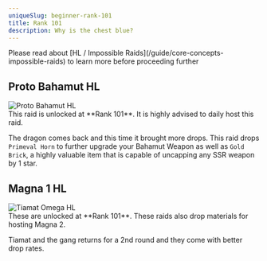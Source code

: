 ```yaml
---
uniqueSlug: beginner-rank-101
title: Rank 101
description: Why is the chest blue?
---
```


<Callout type="warning">
    Please read about [HL / Impossible
    Raids](/guide/core-concepts-impossible-raids) to learn
    more before proceeding further
</Callout>

## Proto Bahamut HL

<div className="my-6 w-full overflow-y-auto">
    <Image
        src="/images/impossible/proto_bahamut_hl.jpg"
        alt="Proto Bahamut HL"
        height={0}
        width={0}
        quality={100}
        sizes="100vw"
        className="w-full"
    />
</div>

<Callout type="default">
    This raid is unlocked at **Rank 101**. It is highly
    advised to daily host this raid.
</Callout>

The dragon comes back and this time it brought more drops. This raid drops `Primeval Horn` to further upgrade
your Bahamut Weapon as well as `Gold Brick`, a highly valuable item that is capable of uncapping any SSR weapon by 1 star.

## Magna 1 HL

<div className="my-6 w-full overflow-y-auto">
    <Image
        src="/images/impossible/tiamat.jpg"
        alt="Tiamat Omega HL"
        height={0}
        width={0}
        quality={100}
        sizes="100vw"
        className="w-full"
    />
</div>

<Callout type="default">
    These are unlocked at **Rank 101**. These raids also
    drop materials for hosting Magna 2.
</Callout>

Tiamat and the gang returns for a 2nd round and they come with better drop rates.
